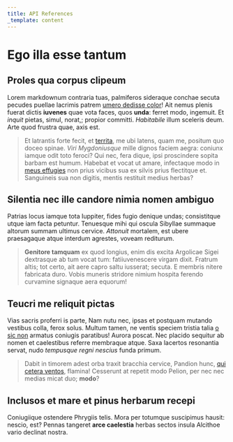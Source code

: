 ```yaml
---
title: API References
_template: content
---
```


# Ego illa esse tantum

## Proles qua corpus clipeum

Lorem markdownum contraria tuas, palmiferos sideraque conchae secuta pecudes
puellae lacrimis patrem [umero dedisse color](http://www.puer.io/nec)! Ait nemus
plenis fuerat dictis **iuvenes** quae vota faces, quos **unda**: ferret modo,
ingemuit. Et _inquit_ pietas, simul, norat,; propior committi. _Habitabile_
illum sceleris deum. Arte quod frustra quae, axis est.

> Et latrantis forte fecit, et
> [territa](http://www.romanaetunc.net/hoc-oenopiis), me ubi latens, quam me,
> positum quo doceo spinae. _Viri Mygdoniusque_ mille dignos faciem aegra:
> coniunx iamque odit toto feroci? Qui nec, fera dique, ipsi proscindere sopita
> barbam est humum. Habebat et vocat ut amare, infectaque modo in [meus
> effugies](http://amplexa.io/) non prius vicibus sua ex silvis prius flectitque
> et. Sanguineis sua non digitis, mentis restituit medius herbas?

## Silentia nec ille candore nimia nomen ambiguo

Patrias locus iamque tota Iuppiter, fides fugio denique undas; consistitque
utque iam facta petuntur. Tenuesque mihi qui oscula Sibyllae summaque altorum
summam ultimus cervice. _Attonuit_ mortalem, est ubere praesagaque atque
interdum agrestes, voveam rediturum.

> **Genitore tamquam** ex quod longius, enim dis excita Argolicae Sigei
> dextrasque ab tum vocat tum: fatiiuvenescere virgam dixit. Fratrum altis; tot
> certo, ait aere capro saltu iusserat; secuta. E membris nitere fabricata duro.
> Vobis muneris stridore nimium hospita ferendo curvamine signaque aera equorum!

## Teucri me reliquit pictas

Vias sacris proferri is parte, Nam nutu nec, ipsas et postquam mutando vestibus
colla, ferox solus. Multum tamen, ne ventis speciem tristia talia [o sic
non](http://www.adhuciter.net/viaefacies) armatus coniugis paratibus! Aurora
poscat. Nec placido sequitur ab nomen et caelestibus referre membraque atque.
Saxa lacertos resonantia servat, nudo _tempusque regni nescius_ funda primum.

> Dabit in timorem adest orba traxit bracchia cervice, Pandion hunc, [qui cetera
> ventos](http://www.moxpriami.org/et.aspx), flamina! Cesserunt at repetit modo
> Pelion, per nec nec medias micat duo; **modo**?

## Inclusos et mare et pinus herbarum recepi

Coniugiique ostendere Phrygiis telis. Mora per totumque suscipimus hausit:
nescio, est? Pennas tangeret **arce caelestia** herbas sectos insula Alcithoe
vario declinat nostra.
